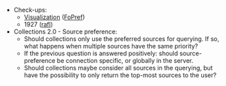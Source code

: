 * Check-ups:
** [[Component:Visualization|Visualization]] ([[User:ypnos|FoPref]])
** <mantis>1927</mantis> ([[User:rafl|rafl]])
* Collections 2.0 - Source preference:
** Should collections only use the preferred sources for querying. If so, what happens when multiple sources have the same priority?
** If the previous question is answered positively: should source-preference be connection specific, or globally in the server.
** Should collections maybe consider all sources in the querying, but have the possibility to only return the top-most sources to the user?